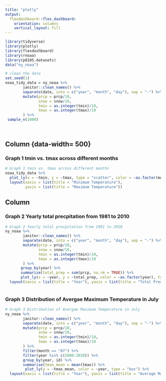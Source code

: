 ```yaml
---
title: "plotly"
output: 
  flexdashboard::flex_dashboard:
    orientation: columns
    vertical_layout: fill
---
```

```r
library(tidyverse)
library(plotly)
library(flexdashboard)
library(rnoaa)
library(p8105.datasets)
data("ny_noaa")
```

```r
# clean the data
set.seed(1)
noaa_tidy_data = ny_noaa %>%
        janitor::clean_names() %>%
        separate(date, into = c("year", "month", "day"), sep = "-") %>%
        mutate(prcp = prcp/10,
               snow = snow/10, 
               tmin = as.integer(tmin)/10,
               tmax = as.integer(tmax)/10
        ) %>%
 sample_n(1000)
       
  
```


Column {data-width= 500}
-----------------------------------------------------------------------

### Graph 1 tmin vs. tmax across different months

```r
# Graph 1 tmin vs. tmax across different months
noaa_tidy_data %>% 
  plot_ly(x = ~tmin, y = ~tmax, type = "scatter", color = ~as.factor(month), mode = "markers") %>% 
  layout(xaxis = list(title = "Minimum Temperature"), 
         yaxis = list(title = "Maximum Temperature"))
```

Column {data-width=500}
-----------------------------------------------------------------------

### Graph 2 Yearly total precpitation from 1981 to 2010

```r
# Graph 2 Yearly total precpitation from 1981 to 2010
ny_noaa %>%
        janitor::clean_names() %>%
        separate(date, into = c("year", "month", "day"), sep = "-") %>%
        mutate(prcp = prcp/10,
               snow = snow/10, 
               tmin = as.integer(tmin)/10,
               tmax = as.integer(tmax)/10
        ) %>%
       group_by(year) %>%
       summarize(total_prep = sum(prcp, na.rm = TRUE)) %>%
       plot_ly(x = ~year, y = ~total_prep, color = ~as.factor(year), type = "bar") %>% 
  layout(xaxis = list(title = "Year"), yaxis = list(title = "Total Precipitation"))
        
```

### Graph 3 Distribution of Avergae Maximum Temperature in July

```r
# Graph 3 Distribution of Avergae Maximum Temperature in July
ny_noaa %>%
        janitor::clean_names() %>%
        separate(date, into = c("year", "month", "day"), sep = "-") %>%
        mutate(prcp = prcp/10,
               snow = snow/10, 
               tmin = as.integer(tmin)/10,
               tmax = as.integer(tmax)/10
        ) %>%
        filter(month == "07") %>%
        filter(year %in% c(2000:2010)) %>%
        group_by(year, id) %>%
        summarise(tmax_mean = mean(tmax)) %>%
         plot_ly(y = ~tmax_mean, color = ~year, type = "box") %>% 
  layout(xaxis = list(title = "Year"), yaxis = list(title = "Average Maximum Temperature Distribution in July"))
 

```

